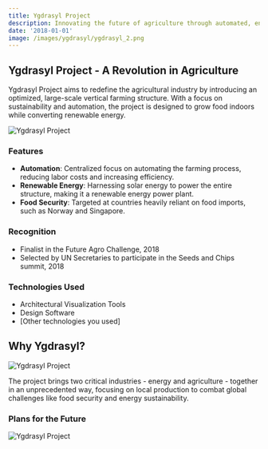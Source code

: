 ```yaml
---
title: Ygdrasyl Project
description: Innovating the future of agriculture through automated, energy-efficient vertical farming solutions.
date: '2018-01-01'
image: /images/ygdrasyl/ygdrasyl_2.png
---
```


## Ygdrasyl Project - A Revolution in Agriculture

Ygdrasyl Project aims to redefine the agricultural industry by introducing an optimized, large-scale vertical farming structure. With a focus on sustainability and automation, the project is designed to grow food indoors while converting renewable energy.

![Ygdrasyl Project](/images/ygdrasyl/ygdrasyl_1.png)

### Features

- **Automation**: Centralized focus on automating the farming process, reducing labor costs and increasing efficiency.
- **Renewable Energy**: Harnessing solar energy to power the entire structure, making it a renewable energy power plant.
- **Food Security**: Targeted at countries heavily reliant on food imports, such as Norway and Singapore.

### Recognition

- Finalist in the Future Agro Challenge, 2018
- Selected by UN Secretaries to participate in the Seeds and Chips summit, 2018

### Technologies Used

- Architectural Visualization Tools
- Design Software
- [Other technologies you used]

## Why Ygdrasyl?

![Ygdrasyl Project](/images/ygdrasyl/ygdrasyl_3.jpeg)

The project brings two critical industries - energy and agriculture - together in an unprecedented way, focusing on local production to combat global challenges like food security and energy sustainability.

### Plans for the Future

![Ygdrasyl Project](/images/ygdrasyl/ygdrasyl_4.jpeg)